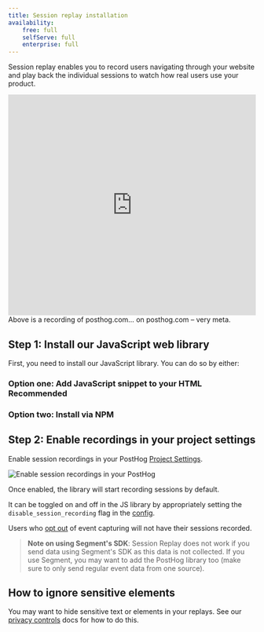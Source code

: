 ```yaml
---
title: Session replay installation
availability:
    free: full
    selfServe: full
    enterprise: full
---
```


Session replay enables you to record users navigating through your website and play back the individual sessions to watch how real users use your product.

<iframe allowfullscreen width="100%" height="450" frameborder="0" src="https://app.posthog.com/embedded/VDVn0WRlvJdBomoFyy2Xg0Di2T1pEg"></iframe>

<Caption>
Above is a recording of posthog.com… on posthog.com – very meta.
</Caption>

## Step 1: Install our JavaScript web library

First, you need to install our JavaScript library. You can do so by either:


### Option one: Add JavaScript snippet to your HTML <Badge>Recommended</Badge>

<Snippet />

### Option two: Install via NPM

<InstallJSViaNPM />

## Step 2: Enable recordings in your project settings

Enable session recordings in your PostHog [Project Settings](https://app.posthog.com/project/settings).

![Enable session recordings in your PostHog](../../images/docs/session-replay/enable-session-replay-in-project-settings.png)

Once enabled, the library will start recording sessions by default.

It can be toggled on and off in the JS library by appropriately setting the `disable_session_recording` flag in the [config](/docs/integrate/client/js/#config). 

Users who [opt out](/docs/libraries/js#opt-users-out) of event capturing will not have their sessions recorded.

> **Note on using Segment's SDK**: Session Replay does not work if you send data using Segment's SDK as this data is not collected. If you use Segment, you may want to add the PostHog library too (make sure to only send regular event data from one source).

## How to ignore sensitive elements

You may want to hide sensitive text or elements in your replays. See our [privacy controls](/docs/session-replay/privacy) docs for how to do this.
